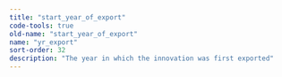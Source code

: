 ```yaml
---
title: "start_year_of_export"
code-tools: true
old-name: "start_year_of_export"
name: "yr_export"
sort-order: 32
description: "The year in which the innovation was first exported"
---
```

